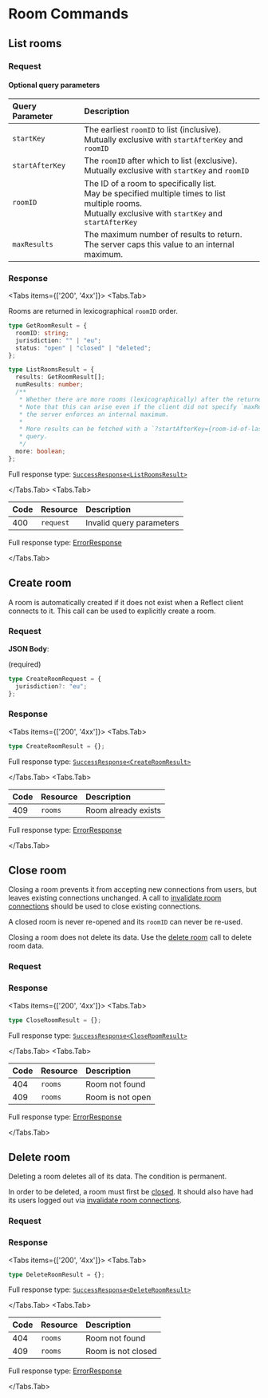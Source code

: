 
# Room Commands

## List rooms

<Permission name="rooms:read" />

### Request

<Resource method="GET" path="/rooms" />

#### Optional query parameters

| Query Parameter | Description                                                                                                                                                   |
| :-------------- | :------------------------------------------------------------------------------------------------------------------------------------------------------------ |
| `startKey`      | The earliest `roomID` to list (inclusive).<br/>Mutually exclusive with `startAfterKey` and `roomID`                                                           |
| `startAfterKey` | The `roomID` after which to list (exclusive).<br/>Mutually exclusive with `startKey` and `roomID`                                                             |
| `roomID`        | The ID of a room to specifically list.<br/>May be specified multiple times to list multiple rooms.<br/>Mutually exclusive with `startKey` and `startAfterKey` |
| `maxResults`    | The maximum number of results to return.<br/>The server caps this value to an internal maximum.                                                               |

### Response

<Tabs items={['200', '4xx']}>
<Tabs.Tab>

Rooms are returned in lexicographical `roomID` order.

```typescript copy
type GetRoomResult = {
  roomID: string;
  jurisdiction: "" | "eu";
  status: "open" | "closed" | "deleted";
};

type ListRoomsResult = {
  results: GetRoomResult[];
  numResults: number;
  /**
   * Whether there are more rooms (lexicographically) after the returned results.
   * Note that this can arise even if the client did not specify `maxResults`, as
   * the server enforces an internal maximum.
   *
   * More results can be fetched with a `?startAfterKey={room-id-of-last-result}`
   * query.
   */
  more: boolean;
};
```

Full response type: [`SuccessResponse<ListRoomsResult>`](overview#200)

</Tabs.Tab>
<Tabs.Tab>

| Code | Resource  | Description              |
| :--- | :-------- | :----------------------- |
| 400  | `request` | Invalid query parameters |

Full response type: [ErrorResponse](overview#4xx)

</Tabs.Tab>
</Tabs>

## Create room

A room is automatically created if it does not exist when a Reflect client connects to it.
This call can be used to explicitly create a room.

<Permission name="rooms:create" />

### Request

<Resource
  method="POST"
  path="/rooms:create?roomID={room-id}"
  body='{"jurisdiction":"eu"}'
/>

**JSON Body**:

(required)

```typescript copy
type CreateRoomRequest = {
  jurisdiction?: "eu";
};
```

### Response

<Tabs items={['200', '4xx']}>
<Tabs.Tab>

```typescript copy
type CreateRoomResult = {};
```

Full response type: [`SuccessResponse<CreateRoomResult>`](overview#200)

</Tabs.Tab>
<Tabs.Tab>

| Code | Resource | Description         |
| :--- | :------- | :------------------ |
| 409  | `rooms`  | Room already exists |

Full response type: [ErrorResponse](overview#4xx)

</Tabs.Tab>
</Tabs>

## Close room

Closing a room prevents it from accepting new connections from users, but leaves
existing connections unchanged. A call to [invalidate room connections](connections#invalidate-room-connections)
should be used to close existing connections.

A closed room is never re-opened and its `roomID` can never be re-used.

Closing a room does not delete its data. Use the
[delete room](#delete-room) call to delete room data.

<Permission name="rooms:close" />

### Request

<Resource method="POST" path="/rooms:close?roomID={room-id}" />

### Response

<Tabs items={['200', '4xx']}>
<Tabs.Tab>

```typescript copy
type CloseRoomResult = {};
```

Full response type: [`SuccessResponse<CloseRoomResult>`](overview#200)

</Tabs.Tab>
<Tabs.Tab>

| Code | Resource | Description      |
| :--- | :------- | :--------------- |
| 404  | `rooms`  | Room not found   |
| 409  | `rooms`  | Room is not open |

Full response type: [ErrorResponse](overview#4xx)

</Tabs.Tab>
</Tabs>

## Delete room

Deleting a room deletes all of its data. The condition is permanent.

In order to be deleted, a room must first be [closed](#close-room). It should also
have had its users logged out via [invalidate room connections](connections#invalidate-room-connections).

<Permission name="rooms:delete" />

### Request

<Resource method="POST" path="/rooms:delete?roomID={room-id}" />

### Response

<Tabs items={['200', '4xx']}>
<Tabs.Tab>

```typescript copy
type DeleteRoomResult = {};
```

Full response type: [`SuccessResponse<DeleteRoomResult>`](overview#200)

</Tabs.Tab>
<Tabs.Tab>

| Code | Resource | Description        |
| :--- | :------- | :----------------- |
| 404  | `rooms`  | Room not found     |
| 409  | `rooms`  | Room is not closed |

Full response type: [ErrorResponse](overview#4xx)

</Tabs.Tab>
</Tabs>
